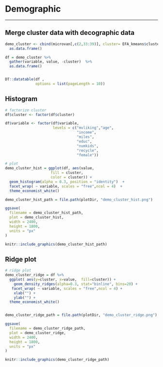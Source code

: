 # Demographic
***

## Merge cluster data with decographic data 
```r
demo_cluster <- cbind(microvan[,c(2,33:39)], cluster= EFA_kmeans$cluster) %>%
  as.data.frame() 

df = demo_cluster %>%
  gather(variable, value, -cluster)  %>%
  as.data.frame()


DT::datatable(df , 
              options = list(pageLength = 10)) 
```

## Histogram
```r
# factorize cluster 
df$cluster <- factor(df$cluster)

df$variable <- factor(df$variable,
                      levels = c("mvliking","age",
                                 "income",
                                 "miles",
                                 "educ",
                                 "numkids",
                                 "recycle",
                                 "female"))

# plot
demo_cluster_hist = ggplot(df, aes(value, 
                     fill = cluster, 
                     color = cluster)) +
  geom_histogram(alpha = 0.3, position = "identity")  +
  facet_wrap( ~ variable, scales = "free",ncol = 4)  +
  theme_economist_white() 

demo_cluster_hist_path = file.path(plotDir, "demo_cluster_hist.png")

ggsave(
  filename = demo_cluster_hist_path,
  plot = demo_cluster_hist,
  width = 2400,
  height = 1800,
  units = "px"
)
```

```r
knitr::include_graphics(demo_cluster_hist_path)
```


## Ridge plot
```r
# ridge plot
demo_cluster_ridge = df %>%
  ggplot( aes(y=cluster, x=value,  fill=cluster)) +
    geom_density_ridges(alpha=0.3, stat="binline", bins=20) +
   facet_wrap( ~ variable, scales = "free",ncol = 4) +
    xlab("") +
    ylab("") +  
  theme_economist_white() 


demo_cluster_ridge_path = file.path(plotDir, "demo_cluster_ridge.png")

ggsave(
  filename = demo_cluster_ridge_path,
  plot = demo_cluster_ridge,
  width = 2400,
  height = 1800,
  units = "px"
)
```

```r
knitr::include_graphics(demo_cluster_ridge_path)
```